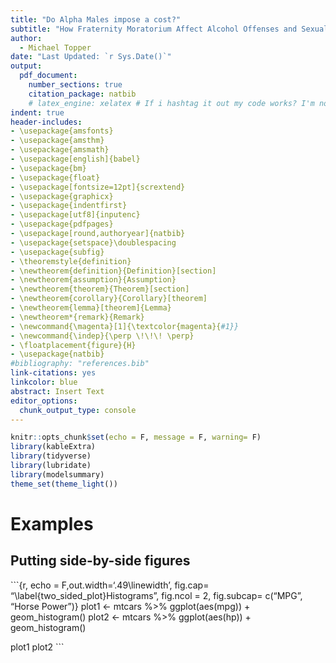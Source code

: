 ```yaml
---
title: "Do Alpha Males impose a cost?"
subtitle: "How Fraternity Moratorium Affect Alcohol Offenses and Sexual Assault"
author: 
  - Michael Topper
date: "Last Updated: `r Sys.Date()`"
output: 
  pdf_document:
    number_sections: true
    citation_package: natbib
    # latex_engine: xelatex # If i hashtag it out my code works? I'm not sure
indent: true
header-includes:
- \usepackage{amsfonts}
- \usepackage{amsthm}
- \usepackage{amsmath}
- \usepackage[english]{babel}
- \usepackage{bm}
- \usepackage{float}
- \usepackage[fontsize=12pt]{scrextend}
- \usepackage{graphicx}
- \usepackage{indentfirst}
- \usepackage[utf8]{inputenc}
- \usepackage{pdfpages}
- \usepackage[round,authoryear]{natbib}
- \usepackage{setspace}\doublespacing
- \usepackage{subfig}
- \theoremstyle{definition}
- \newtheorem{definition}{Definition}[section]
- \newtheorem{assumption}{Assumption}
- \newtheorem{theorem}{Theorem}[section]
- \newtheorem{corollary}{Corollary}[theorem]
- \newtheorem{lemma}[theorem]{Lemma}
- \newtheorem*{remark}{Remark}
- \newcommand{\magenta}[1]{\textcolor{magenta}{#1}}
- \newcommand{\indep}{\perp \!\!\! \perp}
- \floatplacement{figure}{H}
- \usepackage{natbib}
#bibliography: "references.bib"
link-citations: yes
linkcolor: blue
abstract: Insert Text
editor_options: 
  chunk_output_type: console
---
```



```r
knitr::opts_chunk$set(echo = F, message = F, warning= F)
library(kableExtra)
library(tidyverse)
library(lubridate)
library(modelsummary)
theme_set(theme_light())
```

# Examples

## Putting side-by-side figures

```{r, echo = F,out.width='.49\\linewidth', fig.cap= "\\label{two_sided_plot}Histograms", fig.ncol = 2, fig.subcap= c("MPG", "Horse Power")}
plot1 <- mtcars %>% 
  ggplot(aes(mpg)) +
  geom_histogram()
plot2 <- mtcars %>% 
  ggplot(aes(hp)) +
  geom_histogram()

plot1
plot2
```


